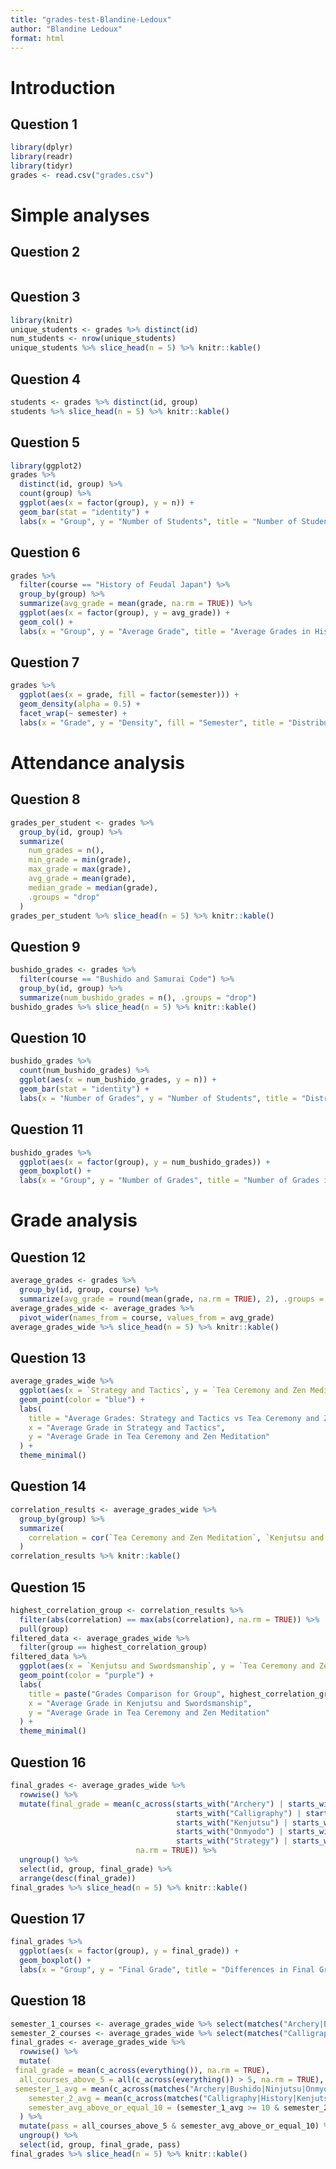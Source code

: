 ```yaml
---
title: "grades-test-Blandine-Ledoux"
author: "Blandine Ledoux"
format: html
---
```

# Introduction

## Question 1

```r
library(dplyr)
library(readr)
library(tidyr)
grades <- read.csv("grades.csv")
```

# Simple analyses

## Question 2

```r

```

## Question 3
```r
library(knitr)
unique_students <- grades %>% distinct(id)
num_students <- nrow(unique_students)
unique_students %>% slice_head(n = 5) %>% knitr::kable()
```

## Question 4

```r
students <- grades %>% distinct(id, group)
students %>% slice_head(n = 5) %>% knitr::kable()
```

## Question 5

```r
library(ggplot2)
grades %>%
  distinct(id, group) %>%
  count(group) %>%
  ggplot(aes(x = factor(group), y = n)) +
  geom_bar(stat = "identity") +
  labs(x = "Group", y = "Number of Students", title = "Number of Students per Group")
```

## Question 6

```r
grades %>%
  filter(course == "History of Feudal Japan") %>%
  group_by(group) %>%
  summarize(avg_grade = mean(grade, na.rm = TRUE)) %>%
  ggplot(aes(x = factor(group), y = avg_grade)) +
  geom_col() +
  labs(x = "Group", y = "Average Grade", title = "Average Grades in History of Feudal Japan by Group")
```

## Question 7

```r
grades %>%
  ggplot(aes(x = grade, fill = factor(semester))) +
  geom_density(alpha = 0.5) +
  facet_wrap(~ semester) +
  labs(x = "Grade", y = "Density", fill = "Semester", title = "Distribution of Grades by Semester")
```

# Attendance analysis

## Question 8

```r
grades_per_student <- grades %>%
  group_by(id, group) %>%
  summarize(
    num_grades = n(),
    min_grade = min(grade),
    max_grade = max(grade),
    avg_grade = mean(grade),
    median_grade = median(grade),
    .groups = "drop"
  )
grades_per_student %>% slice_head(n = 5) %>% knitr::kable()
```

## Question 9

```r
bushido_grades <- grades %>%
  filter(course == "Bushido and Samurai Code") %>%
  group_by(id, group) %>%
  summarize(num_bushido_grades = n(), .groups = "drop")
bushido_grades %>% slice_head(n = 5) %>% knitr::kable()
```

## Question 10

```r
bushido_grades %>%
  count(num_bushido_grades) %>%
  ggplot(aes(x = num_bushido_grades, y = n)) +
  geom_bar(stat = "identity") +
  labs(x = "Number of Grades", y = "Number of Students", title = "Distribution of Grades in Bushido and Samurai Code")
```

## Question 11

```r
bushido_grades %>%
  ggplot(aes(x = factor(group), y = num_bushido_grades)) +
  geom_boxplot() +
  labs(x = "Group", y = "Number of Grades", title = "Number of Grades in Bushido and Samurai Code by Group")
```

# Grade analysis

## Question 12

```r
average_grades <- grades %>%
  group_by(id, group, course) %>%
  summarize(avg_grade = round(mean(grade, na.rm = TRUE), 2), .groups = "drop")
average_grades_wide <- average_grades %>%
  pivot_wider(names_from = course, values_from = avg_grade)
average_grades_wide %>% slice_head(n = 5) %>% knitr::kable()
```

## Question 13

```r
average_grades_wide %>%
  ggplot(aes(x = `Strategy and Tactics`, y = `Tea Ceremony and Zen Meditation`)) +
  geom_point(color = "blue") +
  labs(
    title = "Average Grades: Strategy and Tactics vs Tea Ceremony and Zen Meditation",
    x = "Average Grade in Strategy and Tactics",
    y = "Average Grade in Tea Ceremony and Zen Meditation"
  ) +
  theme_minimal()
```

## Question 14

```r
correlation_results <- average_grades_wide %>%
  group_by(group) %>%
  summarize(
    correlation = cor(`Tea Ceremony and Zen Meditation`, `Kenjutsu and Swordsmanship`, use = "complete.obs")
  )
correlation_results %>% knitr::kable()
```

## Question 15

```r
highest_correlation_group <- correlation_results %>%
  filter(abs(correlation) == max(abs(correlation), na.rm = TRUE)) %>%
  pull(group)
filtered_data <- average_grades_wide %>%
  filter(group == highest_correlation_group)
filtered_data %>%
  ggplot(aes(x = `Kenjutsu and Swordsmanship`, y = `Tea Ceremony and Zen Meditation`)) +
  geom_point(color = "purple") +
  labs(
    title = paste("Grades Comparison for Group", highest_correlation_group),
    x = "Average Grade in Kenjutsu and Swordsmanship",
    y = "Average Grade in Tea Ceremony and Zen Meditation"
  ) +
  theme_minimal()
```

## Question 16

```r
final_grades <- average_grades_wide %>%
  rowwise() %>%
  mutate(final_grade = mean(c_across(starts_with("Archery") | starts_with("Bushido") |
                                     starts_with("Calligraphy") | starts_with("History") |
                                     starts_with("Kenjutsu") | starts_with("Ninjutsu") |
                                     starts_with("Onmyodo") | starts_with("Shinto") |
                                     starts_with("Strategy") | starts_with("Tea Ceremony")),
                            na.rm = TRUE)) %>%
  ungroup() %>%
  select(id, group, final_grade) %>%
  arrange(desc(final_grade))
final_grades %>% slice_head(n = 5) %>% knitr::kable()
```

## Question 17

```r
final_grades %>%
  ggplot(aes(x = factor(group), y = final_grade)) +
  geom_boxplot() +
  labs(x = "Group", y = "Final Grade", title = "Differences in Final Grades Between Groups")
```

## Question 18

```r
semester_1_courses <- average_grades_wide %>% select(matches("Archery|Bushido|Ninjutsu|Onmyodo|Tea Ceremony"))
semester_2_courses <- average_grades_wide %>% select(matches("Calligraphy|History|Kenjutsu|Shinto|Strategy"))
final_grades <- average_grades_wide %>%
  rowwise() %>%
  mutate(
 final_grade = mean(c_across(everything()), na.rm = TRUE),
  all_courses_above_5 = all(c_across(everything()) > 5, na.rm = TRUE),
 semester_1_avg = mean(c_across(matches("Archery|Bushido|Ninjutsu|Onmyodo|Tea Ceremony")), na.rm = TRUE),
    semester_2_avg = mean(c_across(matches("Calligraphy|History|Kenjutsu|Shinto|Strategy")), na.rm = TRUE),
    semester_avg_above_or_equal_10 = (semester_1_avg >= 10 & semester_2_avg >= 10)
  ) %>%
  mutate(pass = all_courses_above_5 & semester_avg_above_or_equal_10) %>%
  ungroup() %>%
  select(id, group, final_grade, pass)
final_grades %>% slice_head(n = 5) %>% knitr::kable()
```



